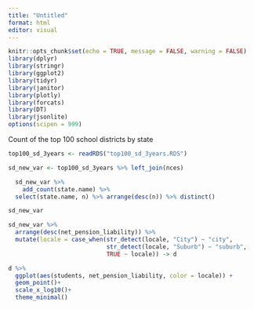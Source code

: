 ```yaml
---
title: "Untitled"
format: html
editor: visual
---
```

```r
knitr::opts_chunk$set(echo = TRUE, message = FALSE, warning = FALSE)
library(dplyr)
library(stringr)
library(ggplot2)
library(tidyr)
library(janitor)
library(plotly)
library(forcats)
library(DT)
library(jsonlite)
options(scipen = 999)
```

Count of the top 100 school districts by state
```r
top100_sd_3years <- readRDS("top100_sd_3years.RDS")

sd_new_var <- top100_sd_3years %>% left_join(nces)

  sd_new_var %>% 
    add_count(state.name) %>% 
  select(state.name, n) %>% arrange(desc(n)) %>% distinct()
```

```r
sd_new_var
```



```r
sd_new_var %>% 
  arrange(desc(net_pension_liability)) %>% 
  mutate(locale = case_when(str_detect(locale, "City") ~ "city", 
                            str_detect(locale, "Suburb") ~ "suburb",
                            TRUE ~ locale)) -> d

d %>% 
  ggplot(aes(students, net_pension_liability, color = locale)) +
  geom_point()+
  scale_x_log10()+
  theme_minimal()
```


